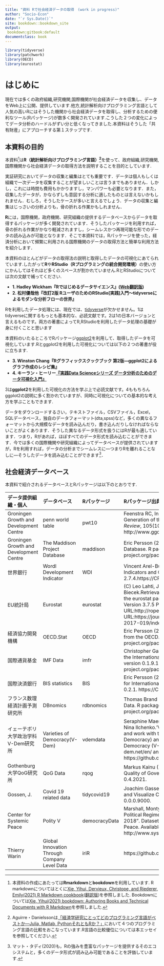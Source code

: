```yaml
--- 
title: "資料 Rで社会経済データの取得　(work in progress)"
author: "Socio-Econ"
date: "`r Sys.Date()`"
site: bookdown::bookdown_site
output: 
 bookdown:gitbook:default
documentclass: book
---
```



```r
library(tidyverse)
library(patchwork)
library(OECD)
library(eurostat)
```

 
# はじめに{-}

現在では多くの政府組織,研究機関,国際機関が社会経済データを収集し、データをWeb上に公開、提供しています.他方,統計解析向けプログラミング言語として人気の高いRにはそうした機関から社会経済データを取得し、分析するための便利なツール(Rパッケージ)が数多く開発されています.こうした２つの変化によってデータ分析のハードルがずい分と低くなってきました.本資料はそうした「共有財産」にアプローチする第１ステップです.



## 本資料の目的

本資料[^01]は**R（統計解析向けプログラミング言語）[^02]**を使って、政府組織,研究機関,国際機関から社会経済データの取得方法を説明することを目的としています.


[^01]:本資料の作成にあたっては**Rmarkdown**と**bookdown**を利用しています. R markdownについてはとくに[Xie, Yihui, Dervieux, Christope, and Riederer, Emily(2021) R Markdown cookbook](https://bookdown.org/yihui/rmarkdown-cookbook/)([翻訳版](https://gedevan-aleksizde.github.io/rmarkdown-cookbook/))を参照しました. Bookdownについては[Xie, Yihui(2021) bookdown: Authoring Books and Technical Documents with R Markdown](https://bookdown.org/yihui/bookdown/)を参照しました.

[^02]:Aguirre・Danielssonは[「経済学研究にとってどのプログラミング言語がベストか―Julia, Matlab, PythonそれともRか？」](https://voxeu.org/article/which-programming-language-best-economic-research)において４つのプログラミング言語の比較をおこなっています.R言語の比較優位については本エッセイを参照してください.


実証研究においてデータの収集と編集はとても重要です．データは個人もしくは組織で一次データを収集することが望ましいことは言うまでもありません．しかし，これには時間も費用もかかりますし，マンパワーも必要となります．また，収集したデータが，かならずしも意図する分析に適したものとは言えないかもしれません．むしろ，そうしたケースが多いと言えるでしょう．データの収集と編集はじっさいの分析よりも，骨の折れる作業かもしれません．


**R**には，国際機関，政府機関、研究組織の提供するデータベースからデータを取得するパッケージが多く開発されています．そうしたパッケージを利用すれば，骨の折れる作業がかなり軽減されますし，シームレスかつ再現可能な形でのデータの読み込みが可能となります．そこで本資料では，Rパッケージを使った，経済分析において頻繁に利用される国際機関のデータの取得方法と簡単な利用方法を紹介します．

本資料のほとんどがデータの取得法の説明と取得したデータの可視化にあてられています.したがって**R**や**RStudio（Rプログラミングの統合開発環境）**の使い方にかんしてはそれほど多くのスペースが割かれていません.RとRStudioについては次の文献で補ってください.

 - **1. Hadley Wickham『Rではじめるデータサイエンス』([Web翻訳版](https://sugiaki1989.gitbook.io/r-for-data-science-answers/))**
 - **2. 松村優哉他『改訂2版 RユーザのためのRStudio[実践]入門〜tidyverseによるモダンな分析フローの世界』**

Rを利用したデータ処理には、現在では、[tidyverse](https://www.tidyverse.org)が欠かせません。1はtidyverseに関するもっとも基本的な、必読文献です。2は1の日本バージョンと言えるものです。両方の著書によってR,RStudioを利用したデータ処理の基礎が身に付くことと思います

本資料のいたるところでRパッケージ[ggplot2]((https://ggplot2.tidyverse.org/index.html))を利用して、取得したデータを可視化しています.Rとggplot2を利用した可視化については以下の２つの著書が役に立ちます.

 - **3. Winston Chang『Rグラフィックスクックブック 第2版―ggplot2によるグラフ作成のレシピ集』**
 - **4. キーラン・ヒーリー[『実践Data Scienceシリーズ データ分析のためのデータ可視化入門』](https://socviz.co/index.html#preface)**

3は**ggplot2**を利用した可視化の方法を学ぶ上で必読文献です。4ももちろんggplot2の説明に多く割かれていますが、同時に可視化についての基本的な考え方を学ぶこともできます.


データをダウンロードするさい，テキストファイル，CSVファイル，Excel，SQLデータベース，独自のデータフォーマット(dta,spss)など，多くの異なるフォーマットから大規模なデータを読み込んだり，書き込んだりしなければならないことがよくあります．そうした異なるデータ形式を扱うにはRが最も適しています．つまり，Rがあれば，ほぼすべてのデータ形式を読み込むことができます．今では多くの国際機関や研究組織によってデータベースが提供されていますが，Rを利用すれば，データの分析までシームレスに―つまりRを離れることなしに―そうしたデータを読み込むことができます[^03]．



[^03]: マット・タディ(2020)も，Rの強みを豊富なパッケージを提供するそのエコシステムと，多くのデータ形式が読み込み可能であることを評価しています.

## 社会経済データベース

本資料で紹介されるデータベースとRパッケージは以下のとおりです.

|データ提供組織・個人|データベース|Rパッケージ|Rパッケージ出典|
|:---|:---|:---|:---|
|Groningen Growth and Development Centre|penn world table|pwt10|Feenstra RC, Inklaar R, Timmer MP (2015). “The Next Generation of the Penn World Table.” _American Economic Review_, 105(10), 3150-3182.<URL: http://www.ggdc.net/pwt/> |
|Groningen Growth and Development Centre|The Maddison Project Database|maddison|Eric Persson (2015). maddison: Maddison Project Database. R package version 0.1. https://CRAN.R-project.org/package=maddison|
|世界銀行|Wordl Development Indicator|WDI|Vincent Arel-Bundock (2021). WDI: World Development Indicators and Other World Bank Data. R package version 2.7.4.https://CRAN.R-project.org/package=WDI|
|EU統計局|Eurostat|eurostat|(C) Leo Lahti, Janne Huovari, Markus Kainu, Przemyslaw Biecek.Retrieval and analysis of Eurostat open data with the eurostat package. R Journal 9(1):385-392, 2017. Version 3.7.5 Package URL:http://ropengov.github.io/eurostat Manuscript. URL:https://journal.r-project.org/archive/2017/RJ-2017-019/index.html|
|経済協力開発機構|OECD.Stat|OECD|Eric Persson (2019). OECD: Search and Extract Data from the OECD. Rpackage version 0.2.4.https://CRAN.R-project.org/package=OECD|
|国際通貨基金|IMF Data|imfr|Christopher Gandrud (2020). imfr: Download Data from the International Monetary Fund's Data API. R package version 0.1.9.1. https://CRAN.R-project.org/package=imfr|
|国際決済銀行|BIS statistics |BIS|Eric Persson (2018). BIS: Programmatic Access to Bank for International Settlements Data. R package version 0.2.1. https://CRAN.R-project.org/package=BIS|
|フランス数理経済計画予測研究所|DBnomics|rdbnomics|Thomas Brand (2020). rdbnomics: Download DBnomics Data. R package version 0.6.4. https://CRAN.R-project.org/package=rdbnomics|
|イェーテボリ大学政治学科V-Dem研究所|Varieties of Democracy(V-Dem)|vdemdata|Seraphine Maerz, Amanda Edgell, Sebastian Hellmeier, Nina Ilchenko.'Vdemdata - an R package to load, explore and work with the most recent V-Dem (Varieties of Democracy) and V-Party datasets'.Varieties of Democracy (V-Dem) Project. 2020.https://www.v-dem.net/en/ and https://github.com/vdeminstitute/vdemdata|
|Gothenburg大学QoG研究所|QoG Data|rqog|Markus Kainu (2021). rqog: Download data from the Quality of Government Institute data. R package version 0.4.2021.|
|Gossen, J.|Covid 19 related data|tidycovid19|Joachim Gassen (2021). tidycovid19: Download, Tidy and Visualize Covid-19 Related Data. R package version 0.0.0.9000.|
|Center for Systemic Peace|Polity V|democracyData|Marshall, Monty G., Ted Robert Gurr. 2020. "Polity5: Political Regime Characteristics and Transitions, 1800-2018". Dataset Users' Manual. Center for Systemic Peace. Available at http://www.systemicpeace.org/inscr/p5manualv2018.pdf|
|Thierry Warin|Global Innovation Through Company Level Data|iriR|https://github.com/warint/iriR/|



